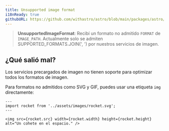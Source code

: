 ```yaml
---
title: Unsupported image format
i18nReady: true
githubURL: https://github.com/withastro/astro/blob/main/packages/astro/src/core/errors/errors-data.ts
---
```


> **UnsupportedImageFormat**: Recibí un formato no admitido `FORMAT` de `IMAGE_PATH`. Actualmente solo se admiten SUPPORTED_FORMATS.JOIN(', ') por nuestros servicios de imagen.

## ¿Qué salió mal?
Los servicios precargados de imagen no tienen soporte para optimizar todos los formatos de imagen.

Para formatos no admitidos como SVG y GIF, puedes usar una etiqueta `img` directamente:
```astro
---
import rocket from '../assets/images/rocket.svg';
---

<img src={rocket.src} width={rocket.width} height={rocket.height} alt="Un cohete en el espacio." />
```
